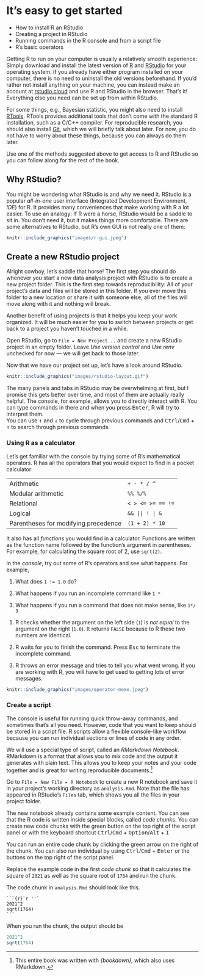 # It's easy to get started

::: {.goals}
-   How to install R an RStudio
-   Creating a project in RStudio
-   Running commands in the R console and from a script file
-   R's basic operators
:::

Getting R to run on your computer is usually a relatively smooth experience: Simply
download and install the latest version of [R](https://www.r-project.org/) and
[RStudio](https://www.rstudio.com/products/rstudio/) for your operating system. If you
already have either program installed on your computer, there is no need to uninstall the
old versions beforehand. If you'd rather not install anything on your machine, you can
instead make an account at [rstudio.cloud](https://rstudio.cloud/) and use R and RStudio
in the browser. That's it! Everything else you need can be set up from within RStudio.

::: {.more}
For some things, e.g., Bayesian statistic, you might also need to install
[RTools](https://cran.r-project.org/bin/windows/Rtools/). RTools provides additional tools
that don't come with the standard R installation, such as a C/C++ compiler. For
reproducible research, you should also install [Git](https://git-scm.com/), which we will
briefly talk about later. For now, you do not have to worry about these things, because
you can always do them later.
:::

::: {.exercise}
Use one of the methods suggested above to get access to R and RStudio so you can follow
along for the rest of the book.
:::

## Why RStudio?

You might be wondering what RStudio is and why we need it. RStudio is a popular
*all-in-one* user interface (Integrated Development Environment, *IDE*) for R. It provides
many conveniences that make working with R a lot easier. To use an analogy: If R were a
horse, RStudio would be a saddle to sit in. You don't need it, but it makes things more
comfortable. There are some alternatives to RStudio, but R's own GUI is not really one of
them:

```r
knitr::include_graphics("images/r-gui.jpeg")
```

## Create a new RStudio project

Alright cowboy, let's saddle that horse! The first step you should do whenever you start a
new data analysis project with RStudio is to create a new project folder. This is the
first step towards reproducibility: All of your project's data and files will be stored in
this folder. If you ever move this folder to a new location or share it with someone else,
all of the files will move along with it and nothing will break.

Another benefit of using projects is that it helps you keep your work organized. It will
be much easier for you to switch between projects or get back to a project you haven't
touched in a while.

::: {.exercise}
Open RStudio, go to `File ▸ New Project...` and create a new RStudio project in an empty
folder. Leave *Use version control* and *Use renv* unchecked for now --- we will get back
to those later.
:::

Now that we have our project set up, let's have a look around RStudio.

```r
knitr::include_graphics("images/rstudio-layout.gif")
```

The many panels and tabs in RStudio may be overwhelming at first, but I promise this gets
better over time, and most of them are actually really helpful. The console, for example,
allows you to directly interact with R. You can type commands in there and when you press
<kbd>Enter</kbd>, R will try to interpret them.\
You can use <kbd>↑</kbd> and <kbd>↓</kbd> to cycle through previous commands and
<kbd>Ctrl</kbd>/<kbd>Cmd</kbd> + <kbd>↑</kbd> to search through previous commands.

### Using R as a calculator

Let's get familiar with the console by trying some of R's mathematical operators. R has
all the operators that you would expect to find in a pocket calculator:

|                                      |                   |
|--------------------------------------|-------------------|
| Arithmetic                           | `+ - * / ^`       |
| Modular arithmetic                   | `%% %/%`          |
| Relational                           | `< > <= >= == !=` |
| Logical                              | `&& || ! | &`     |
| Parentheses for modifying precedence | `(1 + 2) * 10`    |

It also has all *functions* you would find in a calculator. Functions are written as the
function name followed by the function's argument in parentheses. For example, for
calculating the square root of 2, use `sqrt(2)`.

::: {.exercise}
In the *console*, try out some of R's operators and see what happens. For example,

1.  What does `1 != 1.0` do?

2.  What happens if you run an incomplete command like `1 *`

3.  What happens if you run a command that does not make sense, like `1*/ 3`

::: {.answer}
1.  R checks whether the argument on the left side (`1`) is *not equal* to the argument on
    the right (`1.0`). It returns `FALSE` because to R these two numbers are identical.

2.  R waits for you to finish the command. Press <kbd>Esc</kbd> to terminate the
    incomplete command.

3.  R throws an error message and tries to tell you what went wrong. If you are working
    with R, you will have to get used to getting lots of error messages.
:::
:::

```r
knitr::include_graphics("images/operator-meme.jpeg")
```

### Create a script

The console is useful for running quick throw-away commands, and sometimes that's all you
need. However, code that you want to keep should be stored in a script file. R scripts
allow a flexible console-like workflow because you can run individual sections or lines of
code in any order.

We will use a special type of script, called an *RMarkdown Notebook*. RMarkdown is a
format that allows you to mix code and the output it generates with plain text. This
allows you to keep your notes and your code together and is great for writing reproducible
documents.[^easy-start-1]

[^easy-start-1]: This entire book was written with *{bookdown},* which also uses
    RMarkdown.

::: {.exercise}
Go to `File ▸ New File ▸ R Notebook` to create a new R notebook and save it in your
project's working directory as `analysis.Rmd`. Note that the file has appeared in
RStudio's `Files` tab, which shows you all the files in your project folder.
:::

The new notebook already contains some example content. You can see that the R code is
written inside special blocks, called *code chunks*. You can create new code chunks with
the green button on the top right of the script panel or with the keyboard shortcut
<kbd>Ctrl</kbd>/<kbd>Cmd</kbd> + <kbd>Option</kbd>/<kbd>Alt</kbd> + <kbd>I</kbd>

You can run an entire code chunk by clicking the green arrow on the right of the chunk.
You can also run individual by using <kbd>Ctrl</kbd>/<kbd>Cmd</kbd> + <kbd>Enter</kbd> or
the buttons on the top right of the script panel.

::: {.exercise}
Replace the example code in the first *code chunk* so that it calculates the square of
`2021` as well as the square root of `1764` and run the chunk.

::: {.answer}
The code chunk in `analysis.Rmd` should look like this.

    ```{r}`r ''`
    2021^2
    sqrt(1764)
    ```

When you run the chunk, the output should be

```r
2021^2
sqrt(1764)
```
:::
:::
